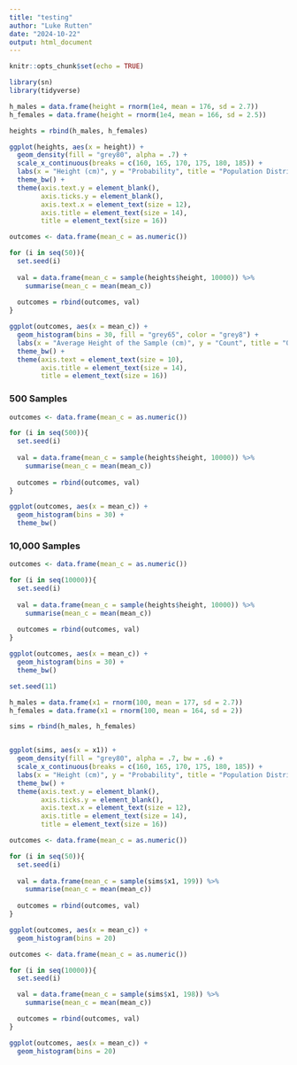 ```yaml
---
title: "testing"
author: "Luke Rutten"
date: "2024-10-22"
output: html_document
---
```


```r
knitr::opts_chunk$set(echo = TRUE)
```

```r
library(sn)
library(tidyverse)
```

```r
h_males = data.frame(height = rnorm(1e4, mean = 176, sd = 2.7))
h_females = data.frame(height = rnorm(1e4, mean = 166, sd = 2.5))

heights = rbind(h_males, h_females)

ggplot(heights, aes(x = height)) +
  geom_density(fill = "grey80", alpha = .7) +
  scale_x_continuous(breaks = c(160, 165, 170, 175, 180, 185)) +
  labs(x = "Height (cm)", y = "Probability", title = "Population Distribution of Heights") +
  theme_bw() + 
  theme(axis.text.y = element_blank(),
        axis.ticks.y = element_blank(),
        axis.text.x = element_text(size = 12),
        axis.title = element_text(size = 14),
        title = element_text(size = 16))
```

```r
outcomes <- data.frame(mean_c = as.numeric())

for (i in seq(50)){
  set.seed(i)
  
  val = data.frame(mean_c = sample(heights$height, 10000)) %>%
    summarise(mean_c = mean(mean_c))
  
  outcomes = rbind(outcomes, val)
}

ggplot(outcomes, aes(x = mean_c)) +
  geom_histogram(bins = 30, fill = "grey65", color = "grey8") +
  labs(x = "Average Height of the Sample (cm)", y = "Count", title = "Observed Average Sample Heights") +
  theme_bw() + 
  theme(axis.text = element_text(size = 10),
        axis.title = element_text(size = 14),
        title = element_text(size = 16))
```

### 500 Samples

```r
outcomes <- data.frame(mean_c = as.numeric())

for (i in seq(500)){
  set.seed(i)
  
  val = data.frame(mean_c = sample(heights$height, 10000)) %>%
    summarise(mean_c = mean(mean_c))
  
  outcomes = rbind(outcomes, val)
}

ggplot(outcomes, aes(x = mean_c)) +
  geom_histogram(bins = 30) +
  theme_bw()
```

### 10,000 Samples

```r
outcomes <- data.frame(mean_c = as.numeric())

for (i in seq(10000)){
  set.seed(i)
  
  val = data.frame(mean_c = sample(heights$height, 10000)) %>%
    summarise(mean_c = mean(mean_c))
  
  outcomes = rbind(outcomes, val)
}

ggplot(outcomes, aes(x = mean_c)) +
  geom_histogram(bins = 30) +
  theme_bw()
```


```r
set.seed(11)

h_males = data.frame(x1 = rnorm(100, mean = 177, sd = 2.7))
h_females = data.frame(x1 = rnorm(100, mean = 164, sd = 2))

sims = rbind(h_males, h_females)


ggplot(sims, aes(x = x1)) +
  geom_density(fill = "grey80", alpha = .7, bw = .6) +
  scale_x_continuous(breaks = c(160, 165, 170, 175, 180, 185)) +
  labs(x = "Height (cm)", y = "Probability", title = "Population Distribution of Heights") +
  theme_bw() + 
  theme(axis.text.y = element_blank(),
        axis.ticks.y = element_blank(),
        axis.text.x = element_text(size = 12),
        axis.title = element_text(size = 14),
        title = element_text(size = 16))
```

```r
outcomes <- data.frame(mean_c = as.numeric())

for (i in seq(50)){
  set.seed(i)
  
  val = data.frame(mean_c = sample(sims$x1, 199)) %>%
    summarise(mean_c = mean(mean_c))
  
  outcomes = rbind(outcomes, val)
}

ggplot(outcomes, aes(x = mean_c)) +
  geom_histogram(bins = 20)
```

```r
outcomes <- data.frame(mean_c = as.numeric())

for (i in seq(10000)){
  set.seed(i)

  val = data.frame(mean_c = sample(sims$x1, 198)) %>%
    summarise(mean_c = mean(mean_c))

  outcomes = rbind(outcomes, val)
}

ggplot(outcomes, aes(x = mean_c)) +
  geom_histogram(bins = 20)
```










